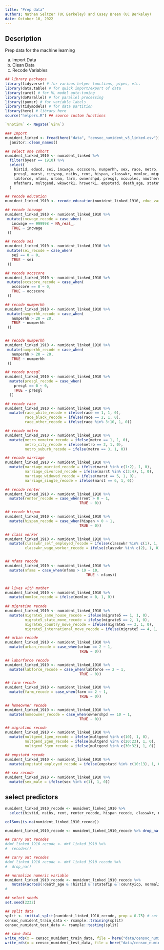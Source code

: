 ```yaml
---
title: "Prep data"
authors: Nathan Seltzer (UC Berkeley) and Casey Breen (UC Berkeley)
date: October 10, 2022
---
```


## Description

Prep data for the machine learning 

(a) Import Data
(b) Clean Data
(c) Recode Variables 


```r
## library packages
library(tidyverse) # for various helper functions, pipes, etc.
library(data.table) # for quick import/export of data
library(caret) # for ML model auto-tuning
library(doParallel) # for parallel processing
library(ipumsr) # for variable labels
library(tidymodels) # for data partition
library(here) # library here 
source("helpers.R") ## source custom functions 

`%notin%` <- Negate(`%in%`)

### Import
numident_linked <- fread(here("data", "censoc_numident_v3_linked.csv")) %>%
  janitor::clean_names()

## select one cohort
numident_linked_1910 <- numident_linked %>%
  filter(byear == 1910) %>%
  select(
    histid, educd, sei, incwage, occscore, numperhh, sex, race, metro,
    presgl, marst, citypop, nsibs, rent, hispan, classwkr, momloc, migrate5,
    labforce, nfams, urban, farm, ownershpd, presgl, ncouples, nmothers, sex, 
    nfathers, multgend, wkswork1, hrswork1, empstatd, death_age, statefip, countyicp
  )
```


```r
## recode education  
numident_linked_1910 <- recode_education(numident_linked_1910, educ_var = "educd")

## recode incwage 
numident_linked_1910 <- numident_linked_1910 %>% 
 mutate(incwage_recode = case_when(
   incwage == 999998 ~ NA_real_,
   TRUE ~ incwage
 ))

## recode sei  
numident_linked_1910 <- numident_linked_1910 %>% 
 mutate(sei_recode = case_when(
   sei == 0 ~ 0,
   TRUE ~ sei
 ))

## recode occscore   
numident_linked_1910 <- numident_linked_1910 %>% 
 mutate(occscore_recode = case_when(
   occscore == 0 ~ 0,
   TRUE ~ occscore
 ))

## recode numperhh
numident_linked_1910 <- numident_linked_1910 %>% 
 mutate(numperhh_recode = case_when(
   numperhh > 20 ~ 20,
   TRUE ~ numperhh
 ))


## recode numperhh
numident_linked_1910 <- numident_linked_1910 %>% 
 mutate(numperhh_recode = case_when(
   numperhh > 20 ~ 20,
   TRUE ~ numperhh
 ))

## recode presgl 
numident_linked_1910 <- numident_linked_1910 %>% 
  mutate(presgl_recode = case_when(
    presgl == 0 ~ 0,
    TRUE ~ presgl
  ))

## recode race 
numident_linked_1910 <- numident_linked_1910 %>% 
  mutate(race_white_recode = ifelse(race == 1, 1, 0),
         race_black_recode = ifelse(race == 2, 1, 0),
         race_other_recode = ifelse(race %in% 3:10, 1, 0))

## recode metro 
numident_linked_1910 <- numident_linked_1910 %>% 
  mutate(metro_nometro_recode = ifelse(metro == 1, 1, 0),
         metro_city_recode = ifelse(metro == 2, 1, 0),
         metro_suburb_recode = ifelse(metro == 3, 1, 0))

## recode marriage 
numident_linked_1910 <- numident_linked_1910 %>%  
  mutate(marriage_married_recode = ifelse(marst %in% c(1:2), 1, 0),
         marriage_divorced_recode = ifelse(marst %in% c(3:4), 1, 0),
         marriage_widowed_recode = ifelse(marst == 5, 1, 0),
         marriage_single_recode = ifelse(marst == 6, 1, 0))

## recode renter 
numident_linked_1910 <- numident_linked_1910 %>% 
  mutate(renter_recode = case_when(rent > 0 ~ 1,
                                  TRUE ~ 0))

## recode hispan 
numident_linked_1910 <- numident_linked_1910 %>% 
  mutate(hispan_recode = case_when(hispan > 0 ~ 1,
                                  TRUE ~ 0))

## class worker 
numident_linked_1910 <- numident_linked_1910 %>%  
  mutate(classwkr_self_employed_recode = ifelse(classwkr %in% c(1), 1, 0),
         classwkr_wage_worker_recode = ifelse(classwkr %in% c(2), 1, 0))


## nfams recode 
numident_linked_1910 <- numident_linked_1910 %>%  
  mutate(nfams = case_when(nfams > 10 ~ 10,
                                     TRUE ~ nfams))


## lives with mother 
numident_linked_1910 <- numident_linked_1910 %>%  
  mutate(momloc_recode = ifelse(momloc > 0, 1, 0))
  
## migration recode 
numident_linked_1910 <- numident_linked_1910 %>%  
  mutate(migrate5_same_house_recode = ifelse(migrate5 == 1, 1, 0),
         migrate5_state_move_recode = ifelse(migrate5 == 2, 1, 0),
         migrate5_country_move_recode = ifelse(migrate5 == 3, 1, 0),
         migrate5_international_move_recode = ifelse(migrate5 == 4, 1, 0))

## urban recode 
numident_linked_1910 <- numident_linked_1910 %>%  
  mutate(urban_recode = case_when(urban == 2 ~ 1,
                                  TRUE ~ 0))

## laborforce recode 
numident_linked_1910 <- numident_linked_1910 %>%  
  mutate(labforce_recode = case_when(labforce == 2 ~ 1,
                                  TRUE ~ 0))

## farm recode 
numident_linked_1910 <- numident_linked_1910 %>%  
  mutate(farm_recode = case_when(farm == 2 ~ 1,
                                  TRUE ~ 0))

## homeowner recode 
numident_linked_1910 <- numident_linked_1910 %>%  
  mutate(homeowner_recode = case_when(ownershpd == 10 ~ 1,
                                  TRUE ~ 0))

## migration recode 
numident_linked_1910 <- numident_linked_1910 %>%  
  mutate(multgend_1gen_recode = ifelse(multgend %in% c(10), 1, 0),
         multgend_2gen_recode = ifelse(multgend %in% c(20:23), 1, 0),
         multgend_3gen_recode = ifelse(multgend %in% c(30:32), 1, 0))

## empstatd recode 
numident_linked_1910 <- numident_linked_1910 %>%  
  mutate(empstatd_employed_recode = ifelse(empstatd %in% c(10:13), 1, 0))

## sex recode 
numident_linked_1910 <- numident_linked_1910 %>%  
  mutate(sex_male = ifelse(sex %in% c(1), 1, 0)) 
```


## select predictors 

```r
numident_linked_1910_recode <- numident_linked_1910 %>% 
  select(histid, nsibs, rent, renter_recode, hispan_recode, classwkr, nfams, nmothers, nfathers, ncouples, wkswork1, hrswork1, death_age, educ_yrs, incwage_recode, sei_recode, occscore_recode, numperhh_recode, presgl_recode, race_white_recode, race_black_recode, race_other_recode, metro_nometro_recode, metro_city_recode, metro_suburb_recode, marriage_married_recode, marriage_divorced_recode, marriage_widowed_recode, marriage_single_recode, classwkr_self_employed_recode, classwkr_wage_worker_recode, momloc_recode, migrate5_same_house_recode, migrate5_state_move_recode, migrate5_country_move_recode, migrate5_international_move_recode, urban_recode, labforce_recode, farm_recode, homeowner_recode, multgend_1gen_recode, multgend_2gen_recode, multgend_3gen_recode, empstatd_employed_recode,  statefip, sex_male, countyicp) 
```


```r
colSums(is.na(numident_linked_1910_recode))
```



```r
numident_linked_1910_recode <- numident_linked_1910_recode %>% drop_na()
```




```r
## carry out recodes
#dmf_linked_1910_recode <- dmf_linked_1910 %>% 
#  recodes()

## carry out recodes
#dmf_linked_1910_recode <- dmf_linked_1910_recode %>% 
#  drop_na()

## normalize numeric variable 
numident_linked_1910_recode <- numident_linked_1910_recode %>%
   mutate(across(!death_age & !histid & !statefip & !countyicp, normalize))
#   

## select seeds
set.seed(2232)

## split data
split <- initial_split(numident_linked_1910_recode, prop = 0.75) # set to .6
censoc_numident_train_data <- rsample::training(split)
censoc_numident_test_data <- rsample::testing(split)
```




```r
## save data
write_rds(x = censoc_numident_train_data, file = here("data/censoc_numident_train_data_new.rds"))
write_rds(x = censoc_numident_test_data, file = here("data/censoc_numident_test_data_new.rds"))

```
